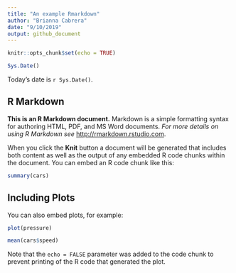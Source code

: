 ```yaml
---
title: "An example Rmarkdown"
author: "Brianna Cabrera"
date: "9/10/2019"
output: github_document
---
```


```r
knitr::opts_chunk$set(echo = TRUE)
```

```r
Sys.Date()
```

Today’s date is `r Sys.Date()`.

## R Markdown

**This is an R Markdown document.** Markdown is a simple formatting syntax for authoring HTML, PDF, and MS Word documents. _For more details on using R Markdown see_ <http://rmarkdown.rstudio.com>.

When you click the **Knit** button a document will be generated that includes both content as well as the output of any embedded R code chunks within the document. You can embed an R code chunk like this:

```r
summary(cars)
```

## Including Plots

You can also embed plots, for example:

```r
plot(pressure)
```

```r
mean(cars$speed)
```


Note that the `echo = FALSE` parameter was added to the code chunk to prevent printing of the R code that generated the plot.
